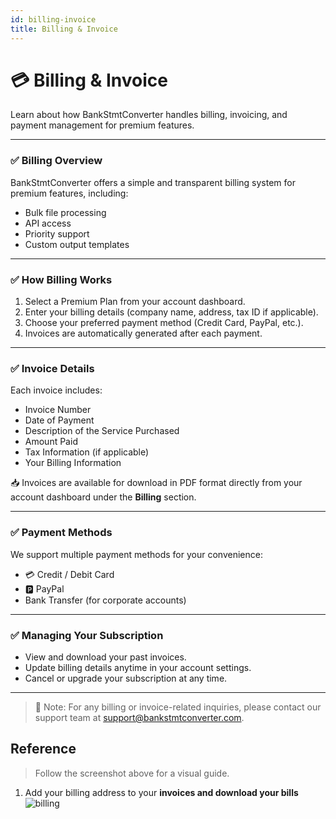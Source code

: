 ```yaml
---
id: billing-invoice
title: Billing & Invoice
---
```


# 💳 Billing & Invoice

Learn about how BankStmtConverter handles billing, invoicing, and payment management for premium features.

---

### ✅ Billing Overview

BankStmtConverter offers a simple and transparent billing system for premium features, including:  
- Bulk file processing  
- API access  
- Priority support  
- Custom output templates  

---

### ✅ How Billing Works

1. Select a Premium Plan from your account dashboard.  
2. Enter your billing details (company name, address, tax ID if applicable).  
3. Choose your preferred payment method (Credit Card, PayPal, etc.).  
4. Invoices are automatically generated after each payment.

---

### ✅ Invoice Details

Each invoice includes:  
- Invoice Number  
- Date of Payment  
- Description of the Service Purchased  
- Amount Paid  
- Tax Information (if applicable)  
- Your Billing Information  

📥 Invoices are available for download in PDF format directly from your account dashboard under the **Billing** section.

---

### ✅ Payment Methods

We support multiple payment methods for your convenience:  
- 💳 Credit / Debit Card  
- 🅿️ PayPal  
- Bank Transfer (for corporate accounts)  

---

### ✅ Managing Your Subscription

- View and download your past invoices.  
- Update billing details anytime in your account settings.  
- Cancel or upgrade your subscription at any time.

---

> 📢 Note: For any billing or invoice-related inquiries, please contact our support team at [support@bankstmtconverter.com](mailto:support@bankstmtconverter.com).


## Reference

>Follow the screenshot above for a visual guide.  


1. Add your billing address to your **invoices and download your bills**
![billing](/img/Billing.png)
